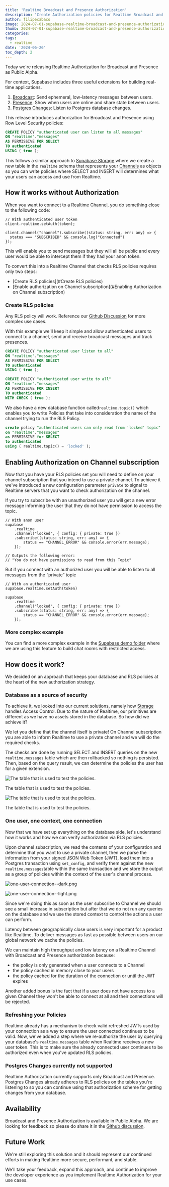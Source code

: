 ```yaml
---
title: 'Realtime Broadcast and Presence Authorization'
description: 'Create Authorization policies for Realtime Broadcast and Presence'
author: filipecabaco
image: 2024-07-01-supabase-realtime-broadcast-and-presence-authorization/thumb.png
thumb: 2024-07-01-supabase-realtime-broadcast-and-presence-authorization/thumb.png
categories:
tags:
  - realtime
date: '2024-06-26'
toc_depth: 2
---
```


Today we're releasing Realtime Authorization for Broadcast and Presence as Public Alpha.

For context, Supabase includes three useful extensions for building real-time applications.

1. [Broadcast](https://supabase.com/docs/guides/realtime/broadcast): Send ephemeral, low-latency messages between users.
2. [Presence](https://supabase.com/docs/guides/realtime/presence): Show when users are online and share state between users.
3. [Postgres Changes](https://supabase.com/docs/guides/realtime/postgres-changes): Listen to Postgres database changes.

This release introduces authorization for Broadcast and Presence using Row Level Security policies:

```sql
CREATE POLICY "authenticated user can listen to all messages"
ON "realtime"."messages"
AS PERMISSIVE FOR SELECT
TO authenticated
USING ( true );
```

This follows a similar approach to [Supabase Storage](https://supabase.com/docs/guides/storage/security/access-control) where we create a new table in the `realtime` schema that represents your [Channels](https://supabase.com/docs/guides/realtime/concepts#channels) as objects so you can write policies where SELECT and INSERT will determines what your users can access and use from Realtime.

## How it works without Authorization

When you want to connect to a Realtime Channel, you do something close to the following code:

```tsx
// With authenticated user token
client.realtime.setAuth(token);

client.channel("channel").subscribe((status: string, err: any) => {
  status === "SUBSCRIBED" && console.log("Connected")
});
```

This will enable you to send messages but they will all be public and every user would be able to intercept them if they had your anon token.

To convert this into a Realtime Channel that checks RLS policies requires only two steps:

- [Create RLS policies](#Create RLS policies)
- [Enable authorization on Channel subscription](#Enabling Authorization on Channel subscription)

### Create RLS policies

Any RLS policy will work. Reference our [Github Discussion](github.com/orgs/supabase/discussions/22484) for more complex use cases.

With this example we'll keep it simple and allow authenticated users to connect to a channel, send and receive broadcast messages and track presences.

```sql
CREATE POLICY "authenticated user listen to all"
ON "realtime"."messages"
AS PERMISSIVE FOR SELECT
TO authenticated
USING ( true );

CREATE POLICY "authenticated user write to all"
ON "realtime"."messages"
AS PERMISSIVE FOR INSERT
TO authenticated
WITH CHECK ( true );
```

We also have a new database function called`realtime.topic()` which enables you to write Policies that take into consideration the name of the channel trying to run the RLS Policy.

```sql
create policy "authenticated users can only read from 'locked' topic"
on "realtime"."messages"
as PERMISSIVE for SELECT
to authenticated
using ( realtime.topic() = 'locked' );
```

## Enabling Authorization on Channel subscription

Now that you have your RLS policies set you will need to define on your channel subscription that you intend to use a private channel. To achieve it we've introduced a new configuration parameter `private` to signal to Realtime servers that you want to check authorization on the channel.

If you try to subscribe with an unauthorized user you will get a new error message informing the user that they do not have permission to access the topic.

```tsx
// With anon user
supabase
    .realtime
    .channel("locked", { config: { private: true })
    .subscribe((status: string, err: any) => {
        status == "CHANNEL_ERROR" && console.error(err.message);
    });

// Outputs the following error:
// "You do not have permissions to read from this Topic"
```

But if you connect with an authorized user you will be able to listen to all messages from the “private” topic

```tsx
// With an authenticated user
supabase.realtime.setAuth(token)

supabase
    .realtime
    .channel("locked", { config: { private: true })
    .subscribe((status: string, err: any) => {
        status == "CHANNEL_ERROR" && console.error(err.message);
    });
```

### More complex example

You can find a more complex example in the [Supabase demo folder](https://github.com/supabase/supabase/tree/master/examples/realtime/nextjs-authorization-demo) where we are using this feature to build chat rooms with restricted access.

## How does it work?

We decided on an approach that keeps your database and RLS policies at the heart of the new authorization strategy.

### Database as a source of security

To achieve it, we looked into our current solutions, namely how [Storage](https://supabase.com/docs/guides/storage/security/access-control) handles Access Control. Due to the nature of Realtime, our primitives are different as we have no assets stored in the database. So how did we achieve it?

We let you define that the channel itself is private! On Channel subscription you are able to inform Realtime to use a private channel and we will do the required checks.

The checks are done by running SELECT and INSERT queries on the new `realtime.messages` table which are then rollbacked so nothing is persisted. Then, based on the query result, we can determine the policies the user has for a given extension.

![The table that is used to test the policies.](../public/images/blog/2024-07-01-supabase-realtime-broadcast-and-presence-authorization/schema--dark.png)

The table that is used to test the policies.

![The table that is used to test the policies.](../public/images/blog/2024-07-01-supabase-realtime-broadcast-and-presence-authorization/schema--light.png)

The table that is used to test the policies.

### One user, one context, one connection

Now that we have set up everything on the database side, let's understand how it works and how we can verify authorization via RLS policies.

Upon channel subscription, we read the contents of your configuration and determine that you want to use a private channel, then we parse the information from your signed JSON Web Token (JWT), load them into a Postgres transaction using `set_config`, and verify them against the new `realtime.messages`table within the same transaction and we store the output as a group of policies within the context of the user's channel process.

![one-user-connection--dark.png](../public/images/blog/2024-07-01-supabase-realtime-broadcast-and-presence-authorization/one-user-connection--dark.png)

![one-user-connection--light.png](../public/images/blog/2024-07-01-supabase-realtime-broadcast-and-presence-authorization/one-user-connection--light.png)

Since we're doing this as soon as the user subscribe to Channel we should see a small increase in subscription  but after that we do not run any queries on the database and we use the stored context to control the actions a user can perform.

Latency between geographically close users is very important for a product like Realtime. To deliver messages as fast as possible between users on our global network we cache the policies.

We can maintain high throughput and low latency on a Realtime Channel with Broadcast and Presence authorization because:

- the policy is only generated when a user connects to a Channel
- the policy cached in memory close to your users
- the policy cached for the duration of the connection or until the JWT expires

Another added bonus is the fact that if a user does not have access to a given Channel they won't be able to connect at all and their connections will be rejected.

### Refreshing your Policies

Realtime already has a mechanism to check valid refreshed JWTs used by your connection as a way to ensure the user connected continues to be valid. Now, we've added a step where we re-authorize the user by querying your database's `realtime.messages` table when Realtime receives a new user token. This is to make sure the already connected user continues to be authorized even when you've updated RLS policies.

### Postgres Changes currently not supported

Realtime Authorization currently supports only Broadcast and Presence. Postgres Changes already adheres to RLS policies on the tables you're listening to so you can continue using that authorization scheme for getting changes from your database.

## Availability

Broadcast and Presence Authorization is available in Public Alpha. We are looking for feedback so please do share it in the [Github discussion](github.com/orgs/supabase/discussions/22484).

## Future Work

We're still exploring this solution and it should represent our continued efforts in making Realtime more secure, performant, and stable.

We'll take your feedback, expand this approach, and continue to improve the developer experience as you implement Realtime Authorization for your use cases.
